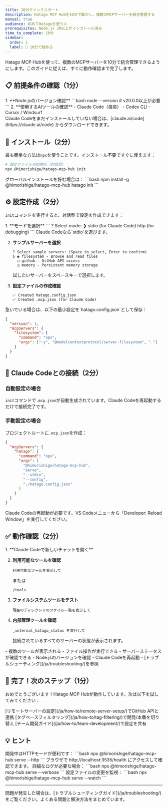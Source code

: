 ```yaml
---
title: 10分クイックスタート
description: Hatago MCP Hubを10分で動かし、複数のMCPサーバーを統合管理する
manual: true
audience: 初めてHatagoを使う人
prerequisites: Node.js 20以上がインストール済み
time_to_complete: 10分
sidebar:
  order: 1
  label: 🚀 10分で始める
---
```



Hatago MCP Hubを使って、複数のMCPサーバーを10分で統合管理できるようにします。このガイドに従えば、すぐに動作確認まで完了します。

## 📋 前提条件の確認（1分）

<Steps>
  1. **Node.jsのバージョン確認** ```bash node --version # v20.0.0以上が必要 ``` 2.
  **使用するAIツールの確認** - Claude Code（推奨） - Codex CLI - Cursor / Windsurf
  <Aside type="tip">
    Claude Codeをまだインストールしていない場合は、[claude.ai/code](https://claude.ai/code)
    からダウンロードできます。
  </Aside>
</Steps>

## 🚀 インストール（2分）

最も簡単な方法は`npx`を使うことです。インストール不要ですぐに使えます：

```bash
# 設定ファイルの初期化（対話型）
npx @himorishige/hatago-mcp-hub init
```

<Aside type="note">
  グローバルインストールを好む場合は： ```bash npm install -g @himorishige/hatago-mcp-hub hatago
  init ```
</Aside>

## ⚙️ 設定作成（2分）

`init`コマンドを実行すると、対話型で設定を作成できます：

<Steps>
1. **モードを選択**
   ```
   ? Select mode: 
   ❯ stdio (for Claude Code)
     http (for debugging)
   ```
   Claude Codeなら`stdio`を選びます。

2. **サンプルサーバーを選択**

   ```
   ? Select sample servers: (Space to select, Enter to confirm)
   ❯ ◉ filesystem - Browse and read files
     ◯ github - GitHub API access
     ◯ memory - Persistent memory storage
   ```

   試したいサーバーをスペースキーで選択します。

3. **設定ファイルの作成確認**
   ```
   ✅ Created hatago.config.json
   ✅ Created .mcp.json (for Claude Code)
   ```
   </Steps>

<Aside type="tip" title="最小設定例">
急いでいる場合は、以下の最小設定を`hatago.config.json`として保存：

```json
{
  "version": 1,
  "mcpServers": {
    "filesystem": {
      "command": "npx",
      "args": ["-y", "@modelcontextprotocol/server-filesystem", "."]
    }
  }
}
```

</Aside>

## 🔌 Claude Codeとの接続（2分）

### 自動設定の場合

`init`コマンドで`.mcp.json`が自動生成されています。Claude Codeを再起動するだけで接続完了です。

### 手動設定の場合

プロジェクトルートに`.mcp.json`を作成：

```json
{
  "mcpServers": {
    "hatago": {
      "command": "npx",
      "args": [
        "@himorishige/hatago-mcp-hub",
        "serve",
        "--stdio",
        "--config",
        "./hatago.config.json"
      ]
    }
  }
}
```

<Aside type="caution">
  Claude Codeの再起動が必要です。VS Codeメニューから「Developer: Reload Window」を実行してください。
</Aside>

## ✅ 動作確認（2分）

<Steps>
1. **Claude Codeで新しいチャットを開く**

2. **利用可能なツールを確認**

   ```
   利用可能なツールを表示して
   ```

   または

   ```
   /tools
   ```

3. **ファイルシステムツールをテスト**

   ```
   現在のディレクトリのファイル一覧を表示して
   ```

4. **内部管理ツールを確認**
   ```
   _internal_hatago_status を実行して
   ```
   接続されているすべてのサーバーの状態が表示されます。
   </Steps>

<CardGrid>
  <Card title="✅ 成功の確認" icon="check">
    - 複数のツールが表示される - ファイル操作が実行できる - サーバーステータスが確認できる
  </Card>
  <Card title="❌ うまくいかない場合" icon="warning">
    - Node.jsのバージョンを確認 - Claude Codeを再起動 -
    [トラブルシューティング](/ja/troubleshooting/)を参照
  </Card>
</CardGrid>

## 🎉 完了！次のステップ（1分）

おめでとうございます！Hatago MCP Hubが動作しています。次は以下を試してみてください：

<CardGrid stagger>
  <Card title="GitHubサーバーを追加" icon="github">
    [リモートサーバーの設定](/ja/how-to/remote-server-setup/)でGitHub APIと連携
  </Card>
  <Card title="環境ごとに設定を分ける" icon="setting">
    [タグベースフィルタリング](/ja/how-to/tag-filtering/)で開発/本番を切り替え
  </Card>
  <Card title="チームで共有" icon="group">
    [チーム開発ガイド](/ja/how-to/team-development/)で設定を共有
  </Card>
</CardGrid>

## 💡 ヒント

<Tabs>
  <TabItem label="HTTPモードでデバッグ">
    開発中はHTTPモードが便利です： ```bash npx @himorishige/hatago-mcp-hub serve --http ```
    ブラウザで http://localhost:3535/health にアクセスして確認できます。
  </TabItem>
  <TabItem label="ログレベルを変更">
    詳細なログが必要な場合： ```bash npx @himorishige/hatago-mcp-hub serve --verbose ```
  </TabItem>
  <TabItem label="設定の自動リロード">
    設定ファイルの変更を監視： ```bash npx @himorishige/hatago-mcp-hub serve --watch ```
  </TabItem>
</Tabs>

---

<Aside type="tip" title="困ったときは">
  問題が発生した場合は、[トラブルシューティングガイド](/ja/troubleshooting/)をご覧ください。よくある問題と解決方法をまとめています。
</Aside>
